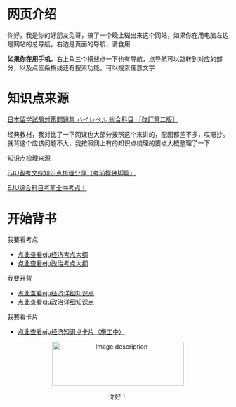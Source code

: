 # 网页介绍

你好，我是你的好朋友兔哥，搞了一个晚上糊出来这个网站，如果你在用电脑左边是网站的总导航，右边是页面的导航，请食用

**如果你在用手机**，右上角三个横线点一下也有导航，点导航可以跳转到对应的部分，以及点三条横线还有搜索功能，可以搜索任意文字

# 知识点来源
[日本留学試験対策問題集 ハイレベル 総合科目 ［改訂第二版］](https://www.amazon.co.jp/%E6%97%A5%E6%9C%AC%E7%95%99%E5%AD%A6%E8%A9%A6%E9%A8%93%E5%AF%BE%E7%AD%96%E5%95%8F%E9%A1%8C%E9%9B%86-%E3%83%8F%E3%82%A4%E3%83%AC%E3%83%99%E3%83%AB%E7%B7%8F%E5%90%88%E7%A7%91%E7%9B%AE-%E6%94%B9%E8%A8%82%E7%AC%AC%E4%BA%8C%E7%89%88-%E4%BC%8A%E4%BD%90%E6%B2%BB%E5%BA%B7%E6%88%90/dp/4866392851)

经典教材，我对比了一下网课也大部分按照这个来讲的，配图都差不多，哎嗯抄。就背这个应该问题不大，我按照网上有的知识点梳理的要点大概整理了一下


知识点梳理来源

[EJU留考文综知识点梳理分享（考前摸佛脚篇）](https://www.bilibili.com/read/cv8166099/)

[EJU综合科目考前全书考点！](https://liuxue.xdf.cn/blog/yanweitian/blog/5252622.shtml)



# 开始背书

我要看考点
- [点此查看eju经济考点大纲](/economics)
- [点此查看eju政治考点大纲](/politics)

我要开背
- [点此查看eju经济详细知识点](/economics/economics_2)
- [点此查看eju政治详细知识点](/politics/politics_2)

我要看卡片

- [点此查看eju经济知识点卡片（施工中）](/card/card_2)

<center>
  <img 
    src="https://cdn.jsdelivr.net/gh/bronyowl/typopicbed@main/img/image-20241102232548925.png" 
    alt="Image description"
    width="300" 
    height="100"
  />
  <p>你好！</p>
</center>